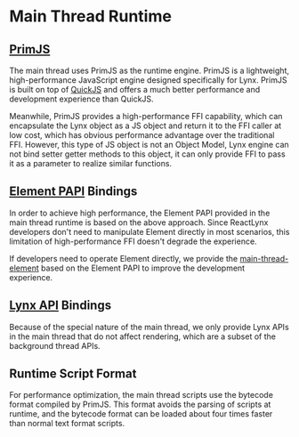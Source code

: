 # Main Thread Runtime

## [PrimJS](https://github.com/lynx-family/primjs)

The main thread uses PrimJS as the runtime engine. PrimJS is a lightweight, high-performance JavaScript engine designed specifically for Lynx. PrimJS is built on top of [QuickJS](https://bellard.org/quickjs/) and offers a much better performance and development experience than QuickJS.

Meanwhile, PrimJS provides a high-performance FFI capability, which can encapsulate the Lynx object as a JS object and return it to the FFI caller at low cost, which has obvious performance advantage over the traditional FFI. However, this type of JS object is not an Object Model, Lynx engine can not bind setter getter methods to this object, it can only provide FFI to pass it as a parameter to realize similar functions.

## [Element PAPI](/api/engine/element-api) Bindings

In order to achieve high performance, the Element PAPI provided in the main thread runtime is based on the above approach. Since ReactLynx developers don't need to manipulate Element directly in most scenarios, this limitation of high-performance FFI doesn't degrade the experience.

If developers need to operate Element directly, we provide the [main-thread-element](/api/lynx-api/main-thread/main-thread-element) based on the Element PAPI to improve the development experience.

## [Lynx API](/api/lynx-api/main-thread) Bindings

Because of the special nature of the main thread, we only provide Lynx APIs in the main thread that do not affect rendering, which are a subset of the background thread APIs.

## Runtime Script Format

For performance optimization, the main thread scripts use the bytecode format compiled by PrimJS. This format avoids the parsing of scripts at runtime, and the bytecode format can be loaded about four times faster than normal text format scripts.
